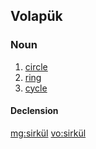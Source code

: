 ==Volapük==

===Noun===
{{vo-noun}}

# [[circle]] 
# [[ring]]
# [[cycle]]

====Declension====
{{vo-decl-noun}}

[[mg:sirkül]]
[[vo:sirkül]]